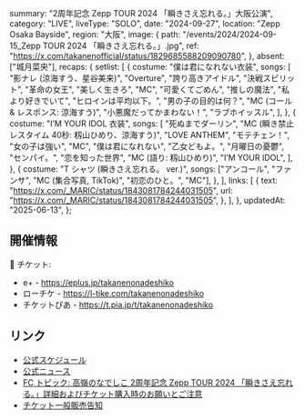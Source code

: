   summary: "2周年記念 Zepp TOUR 2024 「瞬きさえ忘れる。」大阪公演",
  category: "LIVE",
  liveType: "SOLO",
  date: "2024-09-27",
  location: "Zepp Osaka Bayside",
  region: "大阪",
  image: {
    path: "/events/2024/2024-09-15_Zepp TOUR 2024 「瞬きさえ忘れる。」.jpg",
    ref: "https://x.com/takanenofficial/status/1829685588209090780",
  },
  absent: ["城月菜央"],
  recaps: {
    setlist: [
      {
        costume: "僕は君になれない衣装",
        songs: [
          "影ナレ (涼海すう、星谷美来)",
          "Overture",
          "誇り高きアイドル",
          "決戦スピリット",
          "革命の女王",
          "美しく生きろ",
          "MC",
          "可愛くてごめん",
          "推しの魔法",
          "私より好きでいて",
          "ヒロインは平均以下。",
          "男の子の目的は何？",
          "MC (コール & レスポンス: 涼海すう)",
          "小悪魔だってかまわない！",
          "ラブホイッスル",
        ],
      },
      {
        costume: "I’M YOUR IDOL 衣装",
        songs: [
          "死ぬまでダーリン",
          "MC (瞬き禁止レスタイム 40秒: 籾山ひめり、涼海すう)",
          "LOVE ANTHEM",
          "モテチェン！",
          "女の子は強い",
          "MC",
          "僕は君になれない",
          "乙女どもよ。",
          "月曜日の憂鬱",
          "センパイ。",
          "恋を知った世界",
          "MC (語り: 籾山ひめり)",
          "I’M YOUR IDOL",
        ],
      },
      {
        costume: "T シャツ (瞬きさえ忘れる。 ver.)",
        songs: ["アンコール", "ファンサ", "MC (集合写真, TikTok)", "初恋のひと。", "MC"],
      },
    ],
    links: [
      {
        text: "https://x.com/_MARIC/status/1843081784244031505",
        url: "https://x.com/_MARIC/status/1843081784244031505",
      },
    ],
  },
  updatedAt: "2025-06-13",
};

## 開催情報

🎫 チケット:

- e+ - https://eplus.jp/takanenonadeshiko
- ローチケ - https://l-tike.com/takanenonadeshiko
- チケットぴあ - https://t.pia.jp/t/takanenonadeshiko

## リンク

- [公式スケジュール](https://takanenonadeshiko.jp/events/event/高嶺のなでしこ-2周年記念-zepp-tour-2024-「瞬きさえ忘れる。/)
- [公式ニュース](https://takanenonadeshiko.jp/高嶺のなでしこ-2周年記念-zepp-tour-2024-「瞬きさえ忘れる。/)
- [FC トピック: 高嶺のなでしこ 2周年記念 Zepp TOUR 2024 「瞬きさえ忘れる。」詳細およびチケット購入時のお願いとご注意](https://takanekofc.com/topics/public/_/qtayqeijui6ozym1.html)
- [チケット一般販売告知](https://x.com/takanenofficial/status/1829685588209090780)
